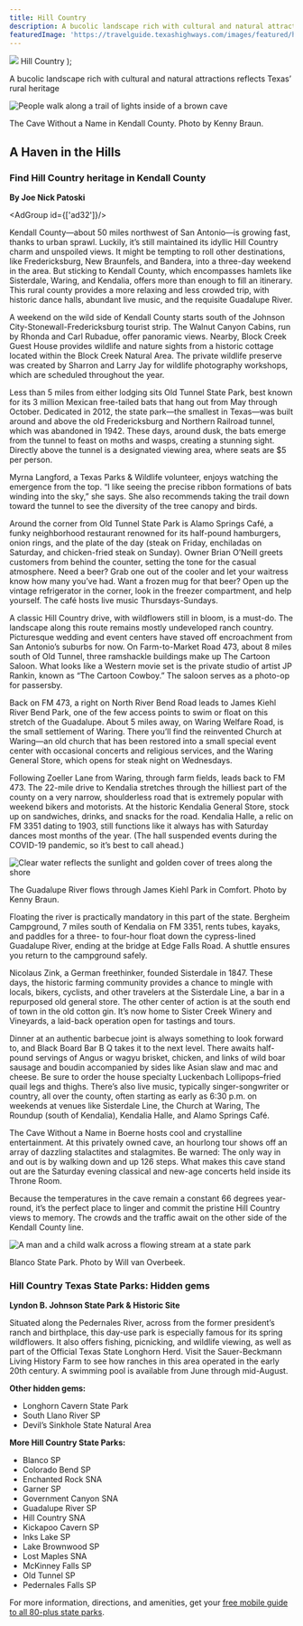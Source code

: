 ```yaml
---
title: Hill Country
description: A bucolic landscape rich with cultural and natural attractions reflects Texas’ rural heritage
featuredImage: 'https://travelguide.texashighways.com/images/featured/hill-country.jpg'
---
```


  <span>
    <img class="region-title-map" src={`../images/map-hill-country.png`}/>
    Hill Country
  </span>
);

<PageDescription>

A bucolic landscape rich with cultural and natural attractions reflects Texas’ rural heritage

</PageDescription>

![People walk along a trail of lights inside of a brown cave](images/hill-country-cave-without-name.jpg)
<Caption>The Cave Without a Name in Kendall County. Photo by Kenny Braun.</Caption>

<Row>

<Column colSm={6} colMd={4} colLg={8}>

## **A Haven in the Hills**
### Find Hill Country heritage in Kendall County
**By Joe Nick Patoski**

<AdGroup id={['ad32']}/>

Kendall County—about 50 miles northwest of San Antonio—is growing fast, thanks to urban sprawl. Luckily, it’s still maintained its idyllic Hill Country charm and unspoiled views. It might be tempting to roll other destinations, like Fredericksburg, New Braunfels, and Bandera, into a three-day weekend in the area. But sticking to Kendall County, which encompasses hamlets like Sisterdale, Waring, and Kendalia, offers more than enough to fill an itinerary. This rural county provides a more relaxing and less crowded trip, with historic dance halls, abundant live music, and the requisite Guadalupe River.

A weekend on the wild side of Kendall County starts south of the Johnson City-Stonewall-Fredericksburg tourist strip. The Walnut Canyon Cabins, run by Rhonda and Carl Rubadue, offer panoramic views. Nearby, Block Creek Guest House provides wildlife and nature sights from a historic cottage located within the Block Creek Natural Area. The private wildlife preserve was created by Sharron and Larry Jay for wildlife photography workshops, which are scheduled throughout the year.

Less than 5 miles from either lodging sits Old Tunnel State Park, best known for its 3 million Mexican free-tailed bats that hang out from May through October. Dedicated in 2012, the state park—the smallest in Texas—was built around and above the old Fredericksburg and Northern Railroad tunnel, which was abandoned in 1942. These days, around dusk, the bats emerge from the tunnel to feast on moths and wasps, creating a stunning sight. Directly above the tunnel is a designated viewing area, where seats are $5 per person. 

Myrna Langford, a Texas Parks & Wildlife volunteer, enjoys watching the emergence from the top. “I like seeing the precise ribbon formations of bats winding into the sky,” she says. She also recommends taking the trail down toward the tunnel to see the diversity of the tree canopy and birds.

Around the corner from Old Tunnel State Park is Alamo Springs Café, a funky neighborhood restaurant renowned for its half-pound hamburgers, onion rings, and the plate of the day (steak on Friday, enchiladas on Saturday, and chicken-fried steak on Sunday). Owner Brian O’Neill greets customers from behind the counter, setting the tone for the casual atmosphere. Need a beer? Grab one out of the cooler and let your waitress know how many you’ve had. Want a frozen mug for that beer? Open up the vintage refrigerator in the corner, look in the freezer compartment, and help yourself. The café hosts live music Thursdays-Sundays.

A classic Hill Country drive, with wildflowers still in bloom, is a must-do. The landscape along this route remains mostly undeveloped ranch country. Picturesque wedding and event centers have staved off encroachment from San Antonio’s suburbs for now. On Farm-to-Market Road 473, about 8 miles south of Old Tunnel, three ramshackle buildings make up The Cartoon Saloon. What looks like a Western movie set is the private studio of artist JP Rankin, known as “The Cartoon Cowboy.” The saloon serves as a photo-op for passersby.

Back on FM 473, a right on North River Bend Road leads to James Kiehl River Bend Park, one of the few access points to swim or float on this stretch of the Guadalupe. About 5 miles away, on Waring Welfare Road, is the small settlement of Waring. There you’ll find the reinvented Church at Waring—an old church that has been restored into a small special event center with occasional concerts and religious services, and the Waring General Store, which opens for steak night on Wednesdays.

Following Zoeller Lane from Waring, through farm fields, leads back to FM 473. The 22-mile drive to Kendalia stretches through the hilliest part of the county on a very narrow, shoulderless road that is extremely popular with weekend bikers and motorists. At the historic Kendalia General Store, stock up on sandwiches, drinks, and snacks for the road. Kendalia Halle, a relic on FM 3351 dating to 1903, still functions like it always has with Saturday dances most months of the year. (The hall suspended events during the COVID-19 pandemic, so it’s best to call ahead.)

</Column>

<Column colSm={6} colMd={4} colLg={4}>
<AdGroup id={['ad23']}/>
<AdGroup id={['ad33']}/>
<AdGroup id={['ad29']}/>
</Column>

</Row>

<Row>
<Column colSm={6} colMd={3} colLg={4}>
<AdGroup id={['ad27']}/>
</Column>
<Column colSm={6} colMd={3} colLg={4}>
</Column>
</Row>


<Row>

<Column colSm={12} colMd={6} colLg={8}>

![Clear water reflects the sunlight and golden cover of trees along the shore](images/guadalupe-river-comfort.jpg)
<Caption>The Guadalupe River flows through James Kiehl Park in Comfort. Photo by Kenny Braun.</Caption>

Floating the river is practically mandatory in this part of the state. Bergheim Campground, 7 miles south of Kendalia on FM 3351, rents tubes, kayaks, and paddles for a three- to four-hour float down the cypress-lined Guadalupe River, ending at the bridge at Edge Falls Road. A shuttle ensures you return to the campground safely.

Nicolaus Zink, a German freethinker, founded Sisterdale in 1847. These days, the historic farming community provides a chance to mingle with locals, bikers, cyclists, and other travelers at the Sisterdale Line, a bar in a repurposed old general store. The other center of action is at the south end of town in the old cotton gin. It’s now home to Sister Creek Winery and Vineyards, a laid-back operation open for tastings and tours.

Dinner at an authentic barbecue joint is always something to look forward to, and Black Board Bar B Q takes it to the next level. There awaits half-pound servings of Angus or wagyu brisket, chicken, and links of wild boar sausage and boudin accompanied by sides like Asian slaw and mac and cheese. Be sure to order the house specialty Luckenbach Lollipops–fried quail legs and thighs. There’s also live music, typically singer-songwriter or country, all over the county, often starting as early as 6:30 p.m. on weekends at venues like Sisterdale Line, the Church at Waring, The Roundup (south of Kendalia), Kendalia Halle, and Alamo Springs Café.

The Cave Without a Name in Boerne hosts cool and crystalline entertainment. At this privately owned cave, an hourlong tour shows off an array of dazzling stalactites and stalagmites. Be warned: The only way in and out is by walking down and up 126 steps. What makes this cave stand out are the Saturday evening classical and new-age concerts held inside its Throne Room.

Because the temperatures in the cave remain a constant 66 degrees year-round, it’s the perfect place to linger and commit the pristine Hill Country views to memory. The crowds and the traffic await on the other side of the Kendall County line.

</Column>

<Column colSm={12} colMd={2} colLg={4}>

![A man and a child walk across a flowing stream at a state park](images/hill-country-blanco-state-park.jpg)
<Caption>Blanco State Park. Photo by Will van Overbeek.</Caption>

### Hill Country Texas State Parks: Hidden gems

**Lyndon B. Johnson State Park & Historic Site**

Situated along the Pedernales River, across from the former president’s ranch and birthplace, this day-use park is especially famous for its spring wildflowers. It also offers fishing, picnicking, and wildlife viewing, as well as part of the Official Texas State Longhorn Herd. Visit the Sauer-Beckmann Living History Farm to see how ranches in this area operated in the early 20th century. A swimming pool is available from June through mid-August. 

**Other hidden gems:** 
- Longhorn Cavern State Park
- South Llano River SP
- Devil’s Sinkhole State Natural Area

**More Hill Country State Parks:** 
- Blanco SP
- Colorado Bend SP
- Enchanted Rock SNA
- Garner SP
- Government Canyon SNA
- Guadalupe River SP
- Hill Country SNA
- Kickapoo Cavern SP
- Inks Lake SP
- Lake Brownwood SP
- Lost Maples SNA
- McKinney Falls SP
- Old Tunnel SP
- Pedernales Falls SP

For more information, directions, and amenities, get your [free mobile guide to all 80-plus state parks](https://texasstateparks.org/app).

</Column>

</Row>

<Row>
<Column colSm={6} colMd={4} colLg={8}>
<RegionListing title="Hill Country" color="blue" region="HILL COUNTRY" ads={['ad27','ad25','ad26','ad31','ad24','ad30']}/>
</Column>

<Column colSm={6} colMd={4} colLg={4}>
<AdGroup id={['ad32','ad23','ad33','ad29','ad27','ad25','ad26','ad31','ad24','ad30','ad28']}/>
</Column>

</Row>